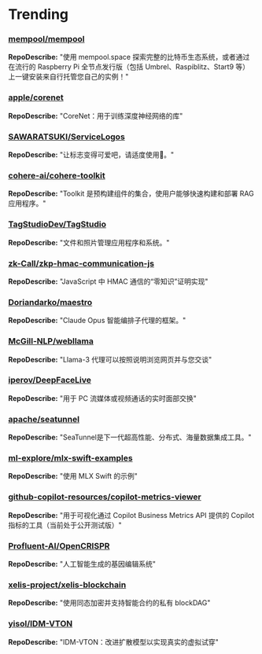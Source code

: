 
# Trending

### [mempool/mempool](https://github.com/mempool/mempool)
**RepoDescribe:** "使用 mempool.space 探索完整的比特币生态系统，或者通过在流行的 Raspberry Pi 全节点发行版（包括 Umbrel、Raspiblitz、Start9 等）上一键安装来自行托管您自己的实例！"
  

### [apple/corenet](https://github.com/apple/corenet)
**RepoDescribe:** "CoreNet：用于训练深度神经网络的库"
  

### [SAWARATSUKI/ServiceLogos](https://github.com/SAWARATSUKI/ServiceLogos)
**RepoDescribe:** "让标志变得可爱吧，请适度使用🫠。"
  

### [cohere-ai/cohere-toolkit](https://github.com/cohere-ai/cohere-toolkit)
**RepoDescribe:** "Toolkit 是预构建组件的集合，使用户能够快速构建和部署 RAG 应用程序。"
  

### [TagStudioDev/TagStudio](https://github.com/TagStudioDev/TagStudio)
**RepoDescribe:** "文件和照片管理应用程序和系统。"
  

### [zk-Call/zkp-hmac-communication-js](https://github.com/zk-Call/zkp-hmac-communication-js)
**RepoDescribe:** "JavaScript 中 HMAC 通信的“零知识”证明实现"
  

### [Doriandarko/maestro](https://github.com/Doriandarko/maestro)
**RepoDescribe:** "Claude Opus 智能编排子代理的框架。"
  

### [McGill-NLP/webllama](https://github.com/McGill-NLP/webllama)
**RepoDescribe:** "Llama-3 代理可以按照说明浏览网页并与您交谈"
  

### [iperov/DeepFaceLive](https://github.com/iperov/DeepFaceLive)
**RepoDescribe:** "用于 PC 流媒体或视频通话的实时面部交换"
  

### [apache/seatunnel](https://github.com/apache/seatunnel)
**RepoDescribe:** "SeaTunnel是下一代超高性能、分布式、海量数据集成工具。"
  

### [ml-explore/mlx-swift-examples](https://github.com/ml-explore/mlx-swift-examples)
**RepoDescribe:** "使用 MLX Swift 的示例"
  

### [github-copilot-resources/copilot-metrics-viewer](https://github.com/github-copilot-resources/copilot-metrics-viewer)
**RepoDescribe:** "用于可视化通过 Copilot Business Metrics API 提供的 Copilot 指标的工具（当前处于公开测试版）"
  

### [Profluent-AI/OpenCRISPR](https://github.com/Profluent-AI/OpenCRISPR)
**RepoDescribe:** "人工智能生成的基因编辑系统"
  

### [xelis-project/xelis-blockchain](https://github.com/xelis-project/xelis-blockchain)
**RepoDescribe:** "使用同态加密并支持智能合约的私有 blockDAG"
  

### [yisol/IDM-VTON](https://github.com/yisol/IDM-VTON)
**RepoDescribe:** "IDM-VTON：改进扩散模型以实现真实的虚拟试穿"
  